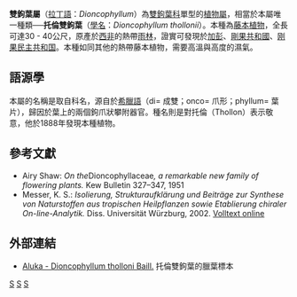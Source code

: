{{Speciesbox
| taxon = Dioncophyllum thollonii
| name = 托倫雙鉤葉
| binomial_authority = {{tsl|en|Henri Ernest Baillon|Baill.}} (1890)
}}
'''雙鉤葉屬'''（[[拉丁語|拉丁語]]：''Dioncophyllum''）為[[雙鉤葉科|雙鉤葉科]]單型的[[植物|植物]][[屬|屬]]，相當於本屬唯一種類──'''托倫雙鉤葉'''（[[學名|學名]]：''Dioncophyllum thollonii''）。本種為[[攀緣植物|藤本植物]]，全長可達30 - 40公尺，原產於[[西非|西非]]的熱帶[[雨林|雨林]]，證實可發現於[[加彭|加彭]]、[[剛果共和國|剛果共和國]]、[[刚果民主共和国|刚果民主共和国]]。本種如同其他的熱帶藤本植物，需要高溫與高度的濕氣。 

== 語源學 ==
本屬的名稱是取自科名，源自於[[希臘語|希臘語]]（di= 成雙；onco= 爪形；phyllum= 葉片），歸因於葉上的兩個鉤爪狀攀附器官。種名則是對托倫（Thollon）表示敬意，他於1888年發現本種植物。

== 參考文獻 ==
<div class="references-small">
*Airy Shaw: ''On the ''Dioncophyllaceae'', a remarkable new family of flowering plants.'' Kew Bulletin 327–347, 1951
* Messer, K. S.: ''Isolierung, Strukturaufklärung und Beiträge zur Synthese von Naturstoffen aus tropischen Heilpflanzen sowie Etablierung chiraler On-line-Analytik.'' Diss. Universität Würzburg, 2002. [http://opus.bibliothek.uni-wuerzburg.de/opus/volltexte/2002/377/ Volltext online]{{dead link|date=十一月 2017 |bot=InternetArchiveBot }}
</div>

== 外部連結 ==
* {{en}} [http://www.aluka.org/action/showCompilationPage?doi=10.5555%2FAL.AP.COMPILATION.PLANT-NAME-SPECIES.DIONCOPHYLLUM.THOLLONI Aluka - Dioncophyllum tholloni Baill.]{{dead link|date=2018年5月 |bot=InternetArchiveBot |fix-attempted=yes }} 托倫雙鉤葉的臘葉標本
{{Taxonbar}}
[[Category:双钩叶科|S]]
[[Category:双钩叶属|S]]
[[Category:1890年描述的植物|S]]